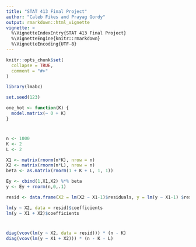 ```yaml
---
title: "STAT 413 Final Project"
author: "Caleb Fikes and Prayag Gordy"
output: rmarkdown::html_vignette
vignette: >
  %\VignetteIndexEntry{STAT 413 Final Project}
  %\VignetteEngine{knitr::rmarkdown}
  %\VignetteEncoding{UTF-8}
---
```


```r
knitr::opts_chunk$set(
  collapse = TRUE,
  comment = "#>"
)
```

```r
library(lmabc)

set.seed(123)
```

```r
one_hot <- function(K) {
  model.matrix(~ 0 + K)
}
```

#
```r
n <- 1000
K <- 2
L <- 2

X1 <- matrix(rnorm(n*K), nrow = n)
X2 <- matrix(rnorm(n*L), nrow = n)
beta <- as.matrix(rnorm(1 + K + L, 1, 1)) 

Ey <- cbind(1,X1,X2) %*% beta
y <- Ey + rnorm(n,0,.1)

resid <- data.frame(X2 = lm(X2 ~ X1-1)$residuals, y = lm(y ~ X1-1) $residuals)

lm(y ~ X2, data = resid)$coefficients
lm(y ~ X1 + X2)$coefficients
```

#
```r
diag(vcov(lm(y ~ X2, data = resid))) * (n - K)
diag(vcov(lm(y ~ X1 + X2))) * (n - K - L)
```


